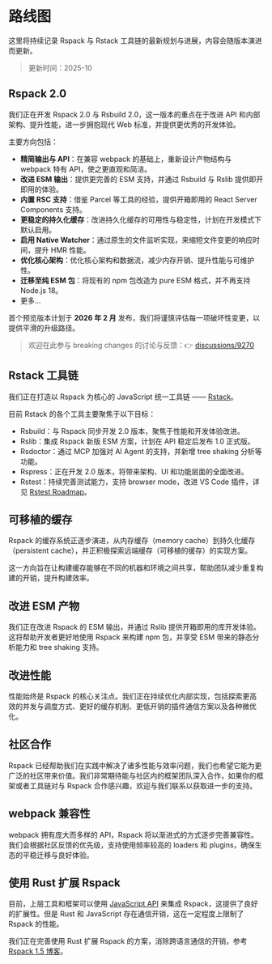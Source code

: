 # 路线图

这里将持续记录 Rspack 与 Rstack 工具链的最新规划与进展，内容会随版本演进而更新。

> 更新时间：2025-10

## Rspack 2.0

我们正在开发 Rspack 2.0 与 Rsbuild 2.0，这一版本的重点在于改进 API 和内部架构、提升性能，进一步拥抱现代 Web 标准，并提供更优秀的开发体验。

主要方向包括：

- **精简输出与 API**：在兼容 webpack 的基础上，重新设计产物结构与 webpack 特有 API，使之更直观和简洁。
- **改进 ESM 输出**：提供更完善的 ESM 支持，并通过 Rsbuild 与 Rslib 提供即开即用的体验。
- **内置 RSC 支持**：借鉴 Parcel 等工具的经验，提供开箱即用的 React Server Components 支持。
- **更稳定的持久化缓存**：改进持久化缓存的可用性与稳定性，计划在开发模式下默认启用。
- **启用 Native Watcher**：通过原生的文件监听实现，来缩短文件变更的响应时间，提升 HMR 性能。
- **优化核心架构**：优化核心架构和数据流，减少内存开销、提升性能与可维护性。
- **迁移至纯 ESM 包**：将现有的 npm 包改造为 pure ESM 格式，并不再支持 Node.js 18。
- 更多...

首个预览版本计划于 **2026 年 2 月** 发布，我们将谨慎评估每一项破坏性变更，以提供平滑的升级路径。

> 欢迎在此参与 breaking changes 的讨论与反馈：👉 [discussions/9270](https://github.com/web-infra-dev/rspack/discussions/9270)

## Rstack 工具链

我们正在打造以 Rspack 为核心的 JavaScript 统一工具链 —— [Rstack](/guide/start/ecosystem#rstack)。

目前 Rstack 的各个工具主要聚焦于以下目标：

- Rsbuild：与 Rspack 同步开发 2.0 版本，聚焦于性能和开发体验改进。
- Rslib：集成 Rspack 新版 ESM 方案，计划在 API 稳定后发布 1.0 正式版。
- Rsdoctor：通过 MCP 加强对 AI Agent 的支持，并新增 tree shaking 分析等功能。
- Rspress：正在开发 2.0 版本，将带来架构、UI 和功能层面的全面改进。
- Rstest：持续完善测试能力，支持 browser mode，改进 VS Code 插件，详见 [Rstest Roadmap](https://github.com/web-infra-dev/rstest/issues/85)。

## 可移植的缓存

Rspack 的缓存系统正逐步演进，从内存缓存（memory cache）到持久化缓存（persistent cache），并正积极探索远端缓存（可移植的缓存）的实现方案。

这一方向旨在让构建缓存能够在不同的机器和环境之间共享，帮助团队减少重复构建的开销，提升构建效率。

## 改进 ESM 产物

我们正在改进 Rspack 的 ESM 输出，并通过 Rslib 提供开箱即用的库开发体验。这将帮助开发者更好地使用 Rspack 来构建 npm 包，并享受 ESM 带来的静态分析能力和 tree shaking 支持。

## 改进性能

性能始终是 Rspack 的核心关注点。我们正在持续优化内部实现，包括探索更高效的并发与调度方式、更好的缓存机制、更低开销的插件通信方案以及各种微优化。

## 社区合作

Rspack 已经帮助我们在实践中解决了诸多性能与效率问题，我们也希望它能为更广泛的社区带来价值。我们非常期待能与社区内的框架团队深入合作，如果你的框架或者工具链对与 Rspack 合作感兴趣，欢迎与我们联系以获取进一步的支持。

## webpack 兼容性

webpack 拥有庞大而多样的 API，Rspack 将以渐进式的方式逐步完善兼容性。我们会根据社区反馈的优先级，支持使用频率较高的 loaders 和 plugins，确保生态的平稳迁移与良好体验。

## 使用 Rust 扩展 Rspack

目前，上层工具和框架可以使用 [JavaScript API](/api/javascript-api/index) 来集成 Rspack，这提供了良好的扩展性。但是 Rust 和 JavaScript 存在通信开销，这在一定程度上限制了 Rspack 的性能。

我们正在完善使用 Rust 扩展 Rspack 的方案，消除跨语言通信的开销，参考 [Rspack 1.5 博客](/blog/announcing-1-5#使用-rust-扩展-rspack)。

